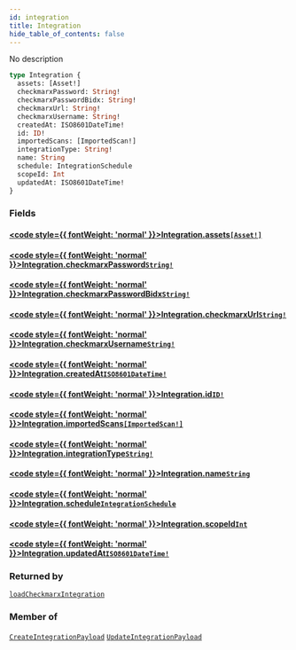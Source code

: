 ```yaml
---
id: integration
title: Integration
hide_table_of_contents: false
---
```








No description

```graphql
type Integration {
  assets: [Asset!]
  checkmarxPassword: String!
  checkmarxPasswordBidx: String!
  checkmarxUrl: String!
  checkmarxUsername: String!
  createdAt: ISO8601DateTime!
  id: ID!
  importedScans: [ImportedScan!]
  integrationType: String!
  name: String
  schedule: IntegrationSchedule
  scopeId: Int
  updatedAt: ISO8601DateTime!
}
```


### Fields

#### [<code style={{ fontWeight: 'normal' }}>Integration.<b>assets</b></code>](#)<Bullet />[`[Asset!]`](/api/graphql/documentation/objects/asset) <Badge class="secondary" text="list"/> <Badge class="secondary" text="object"/>
> 
> 

#### [<code style={{ fontWeight: 'normal' }}>Integration.<b>checkmarxPassword</b></code>](#)<Bullet />[`String!`](/api/graphql/documentation/scalars/string) <Badge class="secondary" text="non-null"/> <Badge class="secondary" text="scalar"/>
> 
> 

#### [<code style={{ fontWeight: 'normal' }}>Integration.<b>checkmarxPasswordBidx</b></code>](#)<Bullet />[`String!`](/api/graphql/documentation/scalars/string) <Badge class="secondary" text="non-null"/> <Badge class="secondary" text="scalar"/>
> 
> 

#### [<code style={{ fontWeight: 'normal' }}>Integration.<b>checkmarxUrl</b></code>](#)<Bullet />[`String!`](/api/graphql/documentation/scalars/string) <Badge class="secondary" text="non-null"/> <Badge class="secondary" text="scalar"/>
> 
> 

#### [<code style={{ fontWeight: 'normal' }}>Integration.<b>checkmarxUsername</b></code>](#)<Bullet />[`String!`](/api/graphql/documentation/scalars/string) <Badge class="secondary" text="non-null"/> <Badge class="secondary" text="scalar"/>
> 
> 

#### [<code style={{ fontWeight: 'normal' }}>Integration.<b>createdAt</b></code>](#)<Bullet />[`ISO8601DateTime!`](/api/graphql/documentation/scalars/iso8601-date-time) <Badge class="secondary" text="non-null"/> <Badge class="secondary" text="scalar"/>
> 
> 

#### [<code style={{ fontWeight: 'normal' }}>Integration.<b>id</b></code>](#)<Bullet />[`ID!`](/api/graphql/documentation/scalars/id) <Badge class="secondary" text="non-null"/> <Badge class="secondary" text="scalar"/>
> 
> 

#### [<code style={{ fontWeight: 'normal' }}>Integration.<b>importedScans</b></code>](#)<Bullet />[`[ImportedScan!]`](/api/graphql/documentation/objects/imported-scan) <Badge class="secondary" text="list"/> <Badge class="secondary" text="object"/>
> 
> 

#### [<code style={{ fontWeight: 'normal' }}>Integration.<b>integrationType</b></code>](#)<Bullet />[`String!`](/api/graphql/documentation/scalars/string) <Badge class="secondary" text="non-null"/> <Badge class="secondary" text="scalar"/>
> 
> 

#### [<code style={{ fontWeight: 'normal' }}>Integration.<b>name</b></code>](#)<Bullet />[`String`](/api/graphql/documentation/scalars/string) <Badge class="secondary" text="scalar"/>
> 
> 

#### [<code style={{ fontWeight: 'normal' }}>Integration.<b>schedule</b></code>](#)<Bullet />[`IntegrationSchedule`](/api/graphql/documentation/objects/integration-schedule) <Badge class="secondary" text="object"/>
> 
> 

#### [<code style={{ fontWeight: 'normal' }}>Integration.<b>scopeId</b></code>](#)<Bullet />[`Int`](/api/graphql/documentation/scalars/int) <Badge class="secondary" text="scalar"/>
> 
> 

#### [<code style={{ fontWeight: 'normal' }}>Integration.<b>updatedAt</b></code>](#)<Bullet />[`ISO8601DateTime!`](/api/graphql/documentation/scalars/iso8601-date-time) <Badge class="secondary" text="non-null"/> <Badge class="secondary" text="scalar"/>
> 
> 



### Returned by

[`loadCheckmarxIntegration`](/api/graphql/documentation/queries/load-checkmarx-integration)  <Badge class="secondary" text="query"/>

### Member of

[`CreateIntegrationPayload`](/api/graphql/documentation/objects/create-integration-payload)  <Badge class="secondary" text="object"/><Bullet />[`UpdateIntegrationPayload`](/api/graphql/documentation/objects/update-integration-payload)  <Badge class="secondary" text="object"/>



